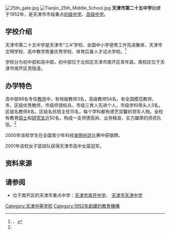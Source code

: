 {{Infobox University
|Name=天津市第二十五中学|
|EnglishName=Tianjin 25th Middle School|
|SealImage=|
|SealInfo=|
|Motto=|
|Established=1952年建校|
|
|Type=初级中学 高级中学|
|President=[[滕春英|滕春英]]|
|Location={{PRC}}[[天津市|天津市]][[南开区|南开区]]|
|Campus=市区|
|AreaTotal=|
|Department=|
|Faculty=|
|Professor= |
|Associate Professor= |
|Assistant Professor= |
|Lecturer= |
|Student=|
|Undergraduate=|
|Postgraduate=|
|Website=|
}}
[[File:25th_gate.jpg|thumb]]
[[File:Tianjin_25th_Middle_School.jpg|thumb]]
'''天津市第二十五中学'''始建于1952年，是天津市市级重点[[初级中学|初级中学]]、[[高级中学|高级中学]]。
==学校介绍==
天津市第二十五中学是天津市“三A”学校、全国中小学德育工作先进集体、天津市文明学校、高中教学质量优秀学校、体育后备人才试点学校。<ref name="#1">、{{Cite web|url=http://edu.youth.cn/sygg/tjdeswzx/|title=天津市第二十五中学|accessdate=2010-02-18|work=|publisher=中国青年网|date=|deadurl=yes|archiveurl=https://web.archive.org/web/20100106221503/http://edu.youth.cn/sygg/tjdeswzx/|archivedate=2010-01-06}}</ref>

学校分为初中部和高中部，初中部位于北校区天津市南开区青年路，南校区位于天津市南开区灵隐道。

==办学特色==
高中部88名专任[[教师|教师]]中，有特级教师3名，高级教师54名，有全国模范教师、市、区级优秀教师，市级师德标兵，市级三育人先进个人，市级学科带头人5名，区级名教师8名，区级名优班主任15名，每个学科都有德艺双馨的领军人物。全校有教育[[硕士|硕士]]和[[研究生|研究生]]近50名，构成一支师德高尚、业务精良、实力雄厚的师资队伍。<ref name="#1"/>

2000年该校学生在全国青少年科技[[发明创造|发明创造]]比赛中获银牌。

2001年该校女子篮球队获得天津市高中女篮冠军。

==资料来源==

{{Reflist|2}}

==请参阅==
* 位于南开区的天津市重点中学：[[天津市南开中学|天津市南开中学]]、 [[天津市天津中学|天津市天津中学]]

{{天津市市级重点中学}}
[[Category:天津中等学校|Category:天津中等学校]]
[[Category:1952年創建的教育機構|Category:1952年創建的教育機構]]